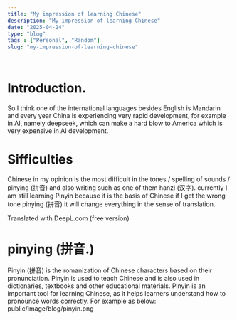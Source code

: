 ```yaml
---
title: "My impression of learning Chinese"
description: "My impression of learning Chinese"
date: "2025-04-24"
type: "blog"
tags : ["Personal", "Random"]
slug: "my-impression-of-learning-chinese"

---
```


# Introduction.
So I think one of the international languages besides English is Mandarin and every year China is experiencing very rapid development, for example in AI, namely deepseek, which can make a hard blow to America which is very expensive in AI development. 

# Sifficulties 
Chinese in my opinion is the most difficult in the tones / spelling of sounds / pinying (拼音) and also writing such as one of them hanzi (汉字). currently I am still learning Pinyin because it is the basis of Chinese if I get the wrong tone pinying (拼音) it will change everything in the sense of translation. 

Translated with DeepL.com (free version)

# pinying (拼音.)
Pinyin (拼音) is the romanization of Chinese characters based on their pronunciation. Pinyin is used to teach Chinese and is also used in dictionaries, textbooks and other educational materials. Pinyin is an important tool for learning Chinese, as it helps learners understand how to pronounce words correctly.
For example as below:
public/image/blog/pinyin.png
